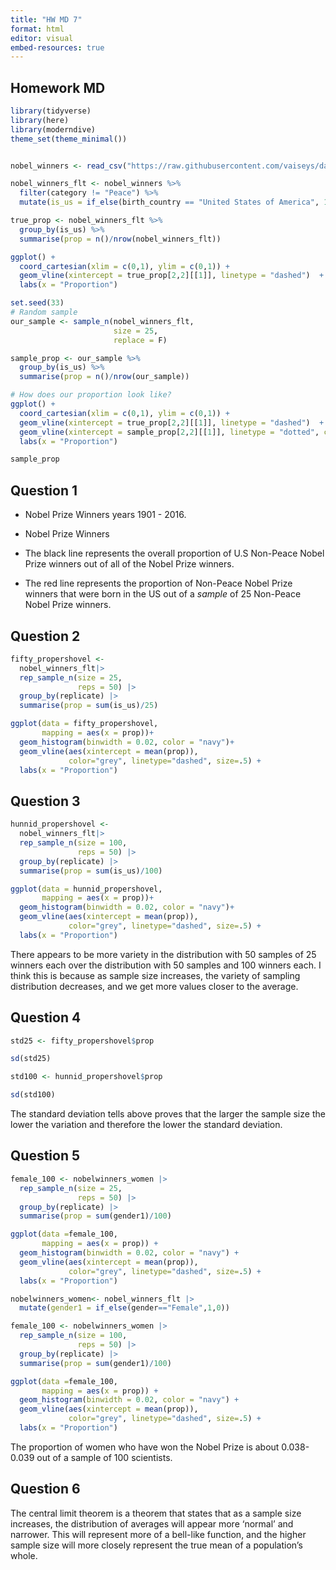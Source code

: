 ```yaml
---
title: "HW MD 7"
format: html
editor: visual
embed-resources: true
---
```


## Homework MD

```r
library(tidyverse)
library(here)
library(moderndive)
theme_set(theme_minimal())


nobel_winners <- read_csv("https://raw.githubusercontent.com/vaiseys/dav-course/main/Data/nobel_winners.csv")
```

```r
nobel_winners_flt <- nobel_winners %>% 
  filter(category != "Peace") %>% 
  mutate(is_us = if_else(birth_country == "United States of America", 1, 0))
```

```r
true_prop <- nobel_winners_flt %>% 
  group_by(is_us) %>% 
  summarise(prop = n()/nrow(nobel_winners_flt))

ggplot() + 
  coord_cartesian(xlim = c(0,1), ylim = c(0,1)) + 
  geom_vline(xintercept = true_prop[2,2][[1]], linetype = "dashed")  + 
  labs(x = "Proportion")

```

```r
set.seed(33)
# Random sample 
our_sample <- sample_n(nobel_winners_flt, 
                       size = 25, 
                       replace = F)

sample_prop <- our_sample %>% 
  group_by(is_us) %>% 
  summarise(prop = n()/nrow(our_sample))

# How does our proportion look like? 
ggplot() + 
  coord_cartesian(xlim = c(0,1), ylim = c(0,1)) + 
  geom_vline(xintercept = true_prop[2,2][[1]], linetype = "dashed")  + 
  geom_vline(xintercept = sample_prop[2,2][[1]], linetype = "dotted", col = "red") +
  labs(x = "Proportion")

```

```r
sample_prop
```

## Question 1

-   Nobel Prize Winners years 1901 - 2016.

```{=html}
<!-- -->
```
-   Nobel Prize Winners

```{=html}
<!-- -->
```
-   The black line represents the overall proportion of U.S Non-Peace Nobel Prize winners out of all of the Nobel Prize winners.

-   The red line represents the proportion of Non-Peace Nobel Prize winners that were born in the US out of a *sample* of 25 Non-Peace Nobel Prize winners.

## Question 2

```r
fifty_propershovel <- 
  nobel_winners_flt|> 
  rep_sample_n(size = 25,
               reps = 50) |>
  group_by(replicate) |>
  summarise(prop = sum(is_us)/25)
```

```r
ggplot(data = fifty_propershovel, 
       mapping = aes(x = prop))+
  geom_histogram(binwidth = 0.02, color = "navy")+
  geom_vline(aes(xintercept = mean(prop)),
             color="grey", linetype="dashed", size=.5) +
  labs(x = "Proportion")
```

## Question 3

```r
hunnid_propershovel <- 
  nobel_winners_flt|> 
  rep_sample_n(size = 100,
               reps = 50) |>
  group_by(replicate) |>
  summarise(prop = sum(is_us)/100)
```

```r
ggplot(data = hunnid_propershovel, 
       mapping = aes(x = prop))+
  geom_histogram(binwidth = 0.02, color = "navy")+
  geom_vline(aes(xintercept = mean(prop)),
             color="grey", linetype="dashed", size=.5) +
  labs(x = "Proportion")
```

There appears to be more variety in the distribution with 50 samples of 25 winners each over the distribution with 50 samples and 100 winners each. I think this is because as sample size increases, the variety of sampling distribution decreases, and we get more values closer to the average.

## Question 4

```r
std25 <- fifty_propershovel$prop      

sd(std25) 
```

```r
std100 <- hunnid_propershovel$prop      

sd(std100) 

```

The standard deviation tells above proves that the larger the sample size the lower the variation and therefore the lower the standard deviation.

## Question 5

```r
female_100 <- nobelwinners_women |> 
  rep_sample_n(size = 25,
               reps = 50) |>
  group_by(replicate) |>
  summarise(prop = sum(gender1)/100)

ggplot(data =female_100, 
       mapping = aes(x = prop)) +
  geom_histogram(binwidth = 0.02, color = "navy") +
  geom_vline(aes(xintercept = mean(prop)),
             color="grey", linetype="dashed", size=.5) +
  labs(x = "Proportion")
```

```r
nobelwinners_women<- nobel_winners_flt |>
  mutate(gender1 = if_else(gender=="Female",1,0))
```

```r
female_100 <- nobelwinners_women |> 
  rep_sample_n(size = 100,
               reps = 50) |>
  group_by(replicate) |>
  summarise(prop = sum(gender1)/100)

ggplot(data =female_100, 
       mapping = aes(x = prop)) +
  geom_histogram(binwidth = 0.02, color = "navy") +
  geom_vline(aes(xintercept = mean(prop)),
             color="grey", linetype="dashed", size=.5) +
  labs(x = "Proportion")
```

The proportion of women who have won the Nobel Prize is about 0.038-0.039 out of a sample of 100 scientists.

## Question 6

The central limit theorem is a theorem that states that as a sample size increases, the distribution of averages will appear more 'normal' and narrower. This will represent more of a bell-like function, and the higher sample size will more closely represent the true mean of a population's whole.
